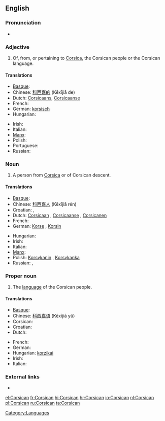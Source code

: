 {{interwiktionary|code=co}}
==English==
{{wikipedia}}

===Pronunciation===
* {{audio|en-us-Corsican.ogg|Audio (US)}}

===Adjective===
{{en-adj|-}}

# Of, from, or pertaining to [[Corsica]], the Corsican people or the Corsican language.

====Translations====
{{trans-top|of, from, or pertaining to Corsica}}
* [[Basque]]: {{t|eu|korsikar|xs=Basque}}
* Chinese: [[科西嘉的]] (Kēxījiā de)
* Dutch: [[Corsicaans]], [[Corsicaanse]]
* French: {{t+|fr|corse}}
* German: [[korsisch]]
* Hungarian: {{t+|hu|korzikai}}
{{trans-mid}}
* Irish: {{t|ga|Corsacach}}
* Italian: {{t+|it|corso}}
* [[Manx]]: {{t|gv|Corsickagh}}
* Polish: {{t+|pl|korsykański|m}}
* Portuguese: {{t|pt|córsico|m}}
* Russian: {{t|ru|корсиканский|sc=Cyrl}}
{{trans-bottom}}

===Noun===
{{en-noun}}

# A person from [[Corsica]] or of Corsican descent.

====Translations====
{{trans-top|person from Corsica or of Corsican descent}}
* [[Basque]]: {{t|eu|korsikar|xs=Basque}}
* Chinese: [[科西嘉人]] (Kēxījiā rén)
* Croatian: {{t|hr|Korzikanac|m}}, {{t|hr|Korzikanka|f}}
* Dutch: [[Corsicaan]] {{m}}, [[Corsicaanse]] {{f}}, [[Corsicanen]] {{p}}
* French: {{t|fr|Corse|m|f}}
* German: [[Korse]] {{m}}, [[Korsin]] {{f}}
{{trans-mid}}
* Hungarian: {{t+|hu|korzikai}}
* Irish: {{t|ga|Corsacach|m}}
* Italian: {{t+|it|corso}}
* [[Manx]]: {{t|gv|Corsickagh|m}}
* Polish: [[Korsykanin]] {{m}}, [[Korsykanka]] {{f}}
* Russian: {{t|ru|корсиканец|m|sc=Cyrl}},  {{t|ru|корсиканка|f|sc=Cyrl}}
{{trans-bottom}}

===Proper noun===
{{en-proper noun}}

# The [[language]] of the Corsican people.

====Translations====
{{trans-top|language}}
* [[Basque]]: {{t|eu|korsikera|xs=Basque}}
* Chinese: [[科西嘉语]] (Kēxījiā yǔ)
* Corsican: {{t-|co|Corsu|xs=Corsican}}
* Croatian: {{t|hr|korzički}}
* Dutch: {{t+|nl|Corsicaans|n}}
{{trans-mid}}
* French: {{t+|fr|corse|m}}
* German: {{t+|de|Korsisch|n}}
* Hungarian: [[korzikai]]
* Irish: {{t|ga|Corsaicis|f}}
* Italian: {{t+|it|corso}}
{{trans-bottom}}

===External links===
* {{ISO 639|link=Ethnologue|1code=co|code=cos}}

[[Category:Languages]]

[[el:Corsican]]
[[fr:Corsican]]
[[hi:Corsican]]
[[hr:Corsican]]
[[io:Corsican]]
[[nl:Corsican]]
[[pl:Corsican]]
[[ru:Corsican]]
[[ta:Corsican]]